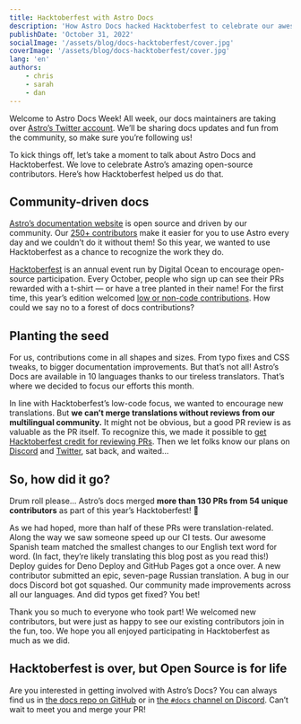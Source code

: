 ```yaml
---
title: Hacktoberfest with Astro Docs
description: 'How Astro Docs hacked Hacktoberfest to celebrate our awesome contributors this October'
publishDate: 'October 31, 2022'
socialImage: '/assets/blog/docs-hacktoberfest/cover.jpg'
coverImage: '/assets/blog/docs-hacktoberfest/cover.jpg'
lang: 'en'
authors:
    - chris
    - sarah
    - dan
---
```



Welcome to Astro Docs Week! All week, our docs maintainers are taking over [Astro’s Twitter account](https://twitter.com/astrodotbuild). We’ll be sharing docs updates and fun from the community, so make sure you’re following us!

To kick things off, let’s take a moment to talk about Astro Docs and Hacktoberfest. We love to celebrate Astro’s amazing open-source contributors. Here’s how Hacktoberfest helped us do that.

## Community-driven docs

<BlogContentImage src={community} alt="Avatars for the many, many contributors to Astro docs" />

[Astro’s documentation website](https://docs.astro.build/) is open source and driven by our community. Our [250+ contributors](https://github.com/withastro/docs/graphs/contributors) make it easier for you to use Astro every day and we couldn’t do it without them! So this year, we wanted to use Hacktoberfest as a chance to recognize the work they do.

[Hacktoberfest](https://hacktoberfest.com/) is an annual event run by Digital Ocean to encourage open-source participation. Every October, people who sign up can see their PRs rewarded with a t-shirt — or have a tree planted in their name! For the first time, this year’s edition welcomed [low or non-code contributions](https://hacktoberfest.com/about/#low-or-non-code). How could we say no to a forest of docs contributions?

## Planting the seed

For us, contributions come in all shapes and sizes. From typo fixes and CSS tweaks, to bigger documentation improvements. But that’s not all! Astro’s Docs are available in 10 languages thanks to our tireless translators. That’s where we decided to focus our efforts this month.

In line with Hacktoberfest’s low-code focus, we wanted to encourage new translations. But **we can’t merge translations without reviews from our multilingual community.** It might not be obvious, but a good PR review is as valuable as the PR itself. To recognize this, we made it possible to [get Hacktoberfest credit for reviewing PRs](https://github.com/withastro/docs/blob/main/.github/hacktoberfest.md). Then we let folks know our plans on [Discord](https://astro.build/chat) and [Twitter](https://twitter.com/astrodotbuild/status/1576221838950412289), sat back, and waited…

## So, how did it go?

Drum roll please... Astro’s docs merged **more than 130 PRs from 54 unique contributors** as part of this year’s Hacktoberfest! 🎉

As we had hoped, more than half of these PRs were translation-related. Along the way we saw someone speed up our CI tests. Our awesome Spanish team matched the smallest changes to our English text word for word. (In fact, they’re likely translating this blog post as you read this!) Deploy guides for Deno Deploy and GitHub Pages got a once over. A new contributor submitted an epic, seven-page Russian translation. A bug in our docs Discord bot got squashed. Our community made improvements across all our languages. And did typos get fixed? You bet!

Thank you so much to everyone who took part! We welcomed new contributors, but were just as happy to see our existing contributors join in the fun, too. We hope you all enjoyed participating in Hacktoberfest as much as we did.

## Hacktoberfest is over, but Open Source is for life

Are you interested in getting involved with Astro’s Docs? You can always find us in [the docs repo on GitHub](https://github.com/withastro/docs) or in [the `#docs` channel on Discord](https://astro.build/chat). Can’t wait to meet you and merge your PR!
